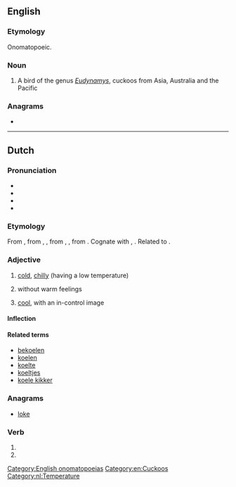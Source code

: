{{also|köl|-köl}}
==English==
{{wikipedia}}

===Etymology===
Onomatopoeic.

===Noun===
{{en-noun}}

# A bird of the genus ''[[Eudynamys]]'', cuckoos from Asia, Australia and the Pacific
<!--very melodious voice. (In India, the word "koel" is synonymous to "nightingale")-->

===Anagrams===
* {{anagrams|en|Elko|Kole|loke}}

[[Category:English onomatopoeias]]
[[Category:en:Cuckoos]]

----

==Dutch==

===Pronunciation===
* {{IPA|lang=nl|/kul/}}
* {{rhymes|ul|lang=nl}}
* {{audio|Nl-koel.ogg|Audio|lang=nl}}
* {{homophones|cool|lang=nl}}

===Etymology===
{{PIE root|nl|gel}}
From {{inh|nl|dum|coel}}, from {{inh|nl|odt|cuol}}, {{m|odt|*kuol||cool, fresh}}, from {{inh|nl|gem-pro|*kōlaz}}, {{m|gem-pro|*kōlijaz||cool}}, from {{der|nl|ine-pro|*gel-||cold}}. Cognate with {{cog|en|cool}}, {{cog|de|kühl||cool}}. Related to {{l|nl|koud}}.

===Adjective===
{{nl-adj}}

# {{lb|nl|literally}} [[cold]], [[chilly]] (having a low temperature)
# {{lb|nl|figuratively}} without warm feelings
# {{lb|nl|figuratively}} [[cool]], with an in-control image

====Inflection====
{{nl-decl-adj}}

====Related terms====
* [[bekoelen]]
* [[koelen]]
* [[koelte]]
* [[koeltjes]]
* [[koele kikker]]

===Anagrams===
* [[loke#Dutch|loke]]

===Verb===
{{nl-verb-form}}

# {{nl-verb form of|p=1|n=sg|t=pres|m=ind|koelen}}
# {{nl-verb form of|m=imp|koelen}}

[[Category:nl:Temperature]]